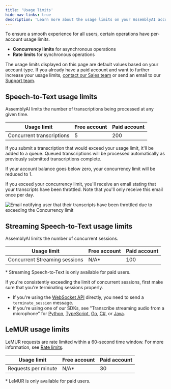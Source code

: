```yaml
---
title: 'Usage limits'
hide-nav-links: true
description: 'Learn more about the usage limits on your AssemblyAI account'
---
```




To ensure a smooth experience for all users, certain operations have per-account usage limits.

- **Concurrency limits** for asynchronous operations
- **Rate limits** for synchronous operations

<Note title="Increasing your usage limits">

The usage limits displayed on this page are default values based on your account type. If you already have a paid account and want to further increase your usage limits, <a href="https://www.assemblyai.com/contact" target="_blank">contact our Sales team</a> or send an email to our [Support team](support@assemblyai.com).

</Note>

## Speech-to-Text usage limits

AssemblyAI limits the number of transcriptions being processed at any given time.

| Usage limit | Free account | Paid account |
| --- | --- | --- |
| Concurrent transcriptions | 5 | 200 |

If you submit a transcription that would exceed your usage limit, it'll be added to a queue. Queued transcriptions will be processed automatically as previously submitted transcriptions complete.

If your account balance goes below zero, your concurrency limit will be reduced to 1.

If you exceed your concurrency limit, you'll receive an email stating that your transcripts have been throttled. Note that you'll only receive this email once per day.

![Email notifying user that their transcripts have been throttled due to exceeding the Concurrency limit](./limit.png)

## Streaming Speech-to-Text usage limits

AssemblyAI limits the number of concurrent sessions.
  
| Usage limit | Free account | Paid account |
| --- | --- | --- |
| Concurrent Streaming sessions | N/A* | 100 |

\* Streaming Speech-to-Text is only available for paid users.

<Note title="Properly terminating sessions">

If you're consistently exceeding the limit of concurrent sessions, first make sure that you're terminating sessions properly.

- If you're using the [WebSocket API](https://www.assemblyai.com/docs/api-reference/streaming/realtime) directly, you need to send a `terminate_session` message.
- If you're using one of our SDKs, see "Transcribe streaming audio from a microphone" for [Python](/docs/getting-started/transcribe-streaming-audio-from-a-microphone/python#step-6-close-the-connection), [TypeScript](/docs/getting-started/transcribe-streaming-audio-from-a-microphone/typescript#step-6-disconnect-the-real-time-service), [Go](/docs/getting-started/transcribe-streaming-audio-from-a-microphone/go#step-5-disconnect-the-transcriber), [C#](/docs/getting-started/transcribe-streaming-audio-from-a-microphone/c#step-6-disconnect-the-real-time-service), or [Java](/docs/getting-started/transcribe-streaming-audio-from-a-microphone/java).

</Note>

## LeMUR usage limits

LeMUR requests are rate limited within a 60-second time window. For more information, see [Rate limits](https://www.assemblyai.com/docs/api-reference/overview#rate-limits).

| Usage limit | Free account | Paid account |
| --- | --- | --- |
| Requests per minute | N/A* | 30 |

\* LeMUR is only available for paid users.



